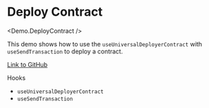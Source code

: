 
# Deploy Contract

<Demo.DeployContract />

This demo shows how to use the `useUniversalDeployerContract` with `useSendTransaction` to deploy a contract.

[Link to GitHub](https://github.com/apibara/starknet-react/blob/main/docs/components/demo/deploy-contract.tsx)

Hooks

- `useUniversalDeployerContract`
- `useSendTransaction`
